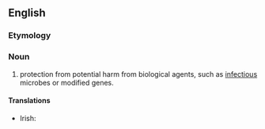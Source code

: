 ==English==
{{wikipedia}}

===Etymology===
{{prefix|en|bio|safety}}

===Noun===
{{en-noun|-}}

# protection from potential harm from biological agents, such as [[infectious]] microbes or modified genes.

====Translations====
{{trans-top|protection from potential harm from biological agents}}
* Irish: {{t|ga|bithshábháilteacht|f}}
{{trans-mid}}
{{trans-bottom}}